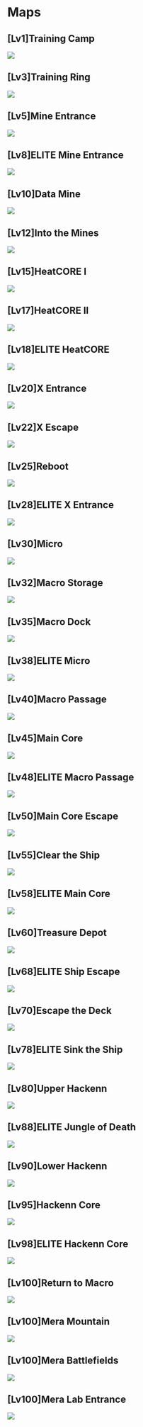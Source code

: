 # Maps
## [Lv1]Training Camp
<img src=https://cdn.discordapp.com/attachments/1078416960527802469/1079455492608360478/training_camp.png />

<br/>

## [Lv3]Training Ring
<img src=https://cdn.discordapp.com/attachments/1078416960527802469/1079455493011021835/training_ring.png />

<br/>

## [Lv5]Mine Entrance
<img src=https://cdn.discordapp.com/attachments/1078416960527802469/1079455466486247604/mine_entrance.png />

<br/>

## [Lv8]ELITE Mine Entrance
<img src=https://cdn.discordapp.com/attachments/1078416960527802469/1079455371065827521/elite_mine_entrance.png />

<br/>

## [Lv10]Data Mine
<img src=https://cdn.discordapp.com/attachments/1078416960527802469/1079455368993853542/data_mine.png />

<br/>

## [Lv12]Into the Mines
<img src=https://cdn.discordapp.com/attachments/1078416960527802469/1079455420537634826/into_the_mines.png />

<br/>

## [Lv15]HeatCORE I
<img src=https://cdn.discordapp.com/attachments/1078416960527802469/1079455419740737650/heatcore_i.png />

<br/>

## [Lv17]HeatCORE II
<img src=https://cdn.discordapp.com/attachments/1078416960527802469/1079455420147572927/heatcore_ii.png />

<br/>

## [Lv18]ELITE HeatCORE
<img src=https://cdn.discordapp.com/attachments/1078416960527802469/1079455369585238036/elite_heatcore.png />

<br/>

## [Lv20]X Entrance
<img src=https://cdn.discordapp.com/attachments/1078416960527802469/1079455494214787112/x_entrance.png />

<br/>

## [Lv22]X Escape
<img src=https://cdn.discordapp.com/attachments/1078416960527802469/1079455494537740411/x_escape.png />

<br/>

## [Lv25]Reboot
<img src=https://cdn.discordapp.com/attachments/1078416960527802469/1079455466763075614/reboot.png />

<br/>

## [Lv28]ELITE X Entrance
<img src=https://cdn.discordapp.com/attachments/1078416960527802469/1079455418549534851/elite_x_entrance.png />

<br/>

## [Lv30]Micro
<img src=https://cdn.discordapp.com/attachments/1078416960527802469/1079455466209419274/micro.png />

<br/>

## [Lv32]Macro Storage
<img src=https://cdn.discordapp.com/attachments/1078416960527802469/1079455463827062805/macro_storage.png />

<br/>

## [Lv35]Macro Dock
<img src=https://cdn.discordapp.com/attachments/1078416960527802469/1079455421246480505/macro_dock.png />

<br/>

## [Lv38]ELITE Micro
<img src=https://cdn.discordapp.com/attachments/1078416960527802469/1079455370755440780/elite_micro.png />

<br/>

## [Lv40]Macro Passage
<img src=https://cdn.discordapp.com/attachments/1078416960527802469/1079455421519102012/macro_passage.png />

<br/>

## [Lv45]Main Core
<img src=https://cdn.discordapp.com/attachments/1078416960527802469/1079455464208740352/main_core.png />

<br/>

## [Lv48]ELITE Macro Passage
<img src=https://cdn.discordapp.com/attachments/1078416960527802469/1079455370088554627/elite_macro_passage.png />

<br/>

## [Lv50]Main Core Escape
<img src=https://cdn.discordapp.com/attachments/1078416960527802469/1079455464636563516/main_core_escape.png />

<br/>

## [Lv55]Clear the Ship
<img src=https://cdn.discordapp.com/attachments/1078416960527802469/1079455368712814762/clear_the_ship.png />

<br/>

## [Lv58]ELITE Main Core
<img src=https://cdn.discordapp.com/attachments/1078416960527802469/1079455370507997287/elite_main_core.png />

<br/>

## [Lv60]Treasure Depot
<img src=https://cdn.discordapp.com/attachments/1078416960527802469/1079455493375938630/treasure_depot.png />

<br/>

## [Lv68]ELITE Ship Escape
<img src=https://cdn.discordapp.com/attachments/1078416960527802469/1079455371569156277/elite_ship_escape.png />

<br/>

## [Lv70]Escape the Deck
<img src=https://cdn.discordapp.com/attachments/1078416960527802469/1079455418943807488/escape_the_deck.png />

<br/>

## [Lv78]ELITE Sink the Ship
<img src=https://cdn.discordapp.com/attachments/1078416960527802469/1079455418113347686/elite_sink_the_ship.png />

<br/>

## [Lv80]Upper Hackenn
<img src=https://cdn.discordapp.com/attachments/1078416960527802469/1079455493803737189/upper_hackenn.png />

<br/>

## [Lv88]ELITE Jungle of Death
<img src=https://cdn.discordapp.com/attachments/1078416960527802469/1079455369794945034/elite_jungle_of_death.png />

<br/>

## [Lv90]Lower Hackenn
<img src=https://cdn.discordapp.com/attachments/1078416960527802469/1079455420877393961/lower_hackenn.png />

<br/>

## [Lv95]Hackenn Core
<img src=https://cdn.discordapp.com/attachments/1078416960527802469/1079455419312898148/hackenn_core.png />

<br/>

## [Lv98]ELITE Hackenn Core
<img src=https://cdn.discordapp.com/attachments/1078416960527802469/1079455369312600114/elite_hackenn_core.png />

<br/>

## [Lv100]Return to Macro
<img src=https://cdn.discordapp.com/attachments/1078416960527802469/1079455467048280115/return_to_macro.png />

<br/>

## [Lv100]Mera Mountain
<img src=https://cdn.discordapp.com/attachments/1078416960527802469/1079455465873883256/mera_mountain.png />

<br/>

## [Lv100]Mera Battlefields
<img src=https://cdn.discordapp.com/attachments/1078416960527802469/1079455465047597126/mera_battlefields.png />

<br/>

## [Lv100]Mera Lab Entrance
<img src=https://cdn.discordapp.com/attachments/1078416960527802469/1079455465383145523/mera_lab_entrance.png />
